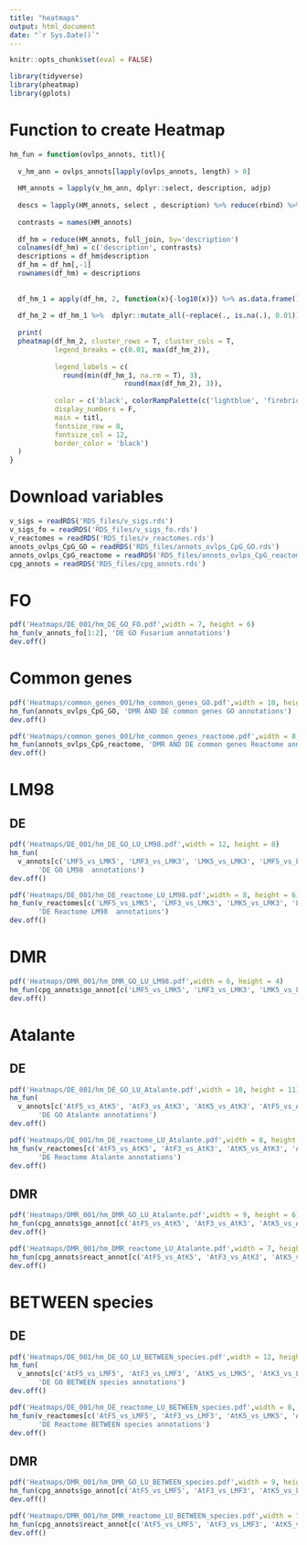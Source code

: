 ```yaml
---
title: "heatmaps"
output: html_document
date: "`r Sys.Date()`"
---
```


```r
knitr::opts_chunk$set(eval = FALSE)
```

```r
library(tidyverse)
library(pheatmap)
library(gplots)
```

# Function to create Heatmap

```r
hm_fun = function(ovlps_annots, titl){
  
  v_hm_ann = ovlps_annots[lapply(ovlps_annots, length) > 0]
  
  HM_annots = lapply(v_hm_ann, dplyr::select, description, adjp)
  
  descs = lapply(HM_annots, select , description) %>% reduce(rbind) %>%  unique()
  
  contrasts = names(HM_annots)
  
  df_hm = reduce(HM_annots, full_join, by='description') 
  colnames(df_hm) = c('description', contrasts) 
  descriptions = df_hm$description
  df_hm = df_hm[,-1]
  rownames(df_hm) = descriptions
  
  
  df_hm_1 = apply(df_hm, 2, function(x){-log10(x)}) %>% as.data.frame()
  
  df_hm_2 = df_hm_1 %>%  dplyr::mutate_all(~replace(., is.na(.), 0.01))
  
  print(
  pheatmap(df_hm_2, cluster_rows = T, cluster_cols = T, 
           legend_breaks = c(0.01, max(df_hm_2)),
           
           legend_labels = c(
             round(min(df_hm_1, na.rm = T), 3),
                            round(max(df_hm_2), 3)),
           
           color = c('black', colorRampPalette(c('lightblue', 'firebrick'))(1000)), 
           display_numbers = F, 
           main = titl,
           fontsize_row = 8,
           fontsize_col = 12,
           border_color = 'black')
  )
}
```

# Download variables

```r
v_sigs = readRDS('RDS_files/v_sigs.rds')
v_sigs_fo = readRDS('RDS_files/v_sigs_fo.rds')
v_reactomes = readRDS('RDS_files/v_reactomes.rds')
annots_ovlps_CpG_GO = readRDS('RDS_files/annots_ovlps_CpG_GO.rds')
annots_ovlps_CpG_reactome = readRDS('RDS_files/annots_ovlps_CpG_reactome.rds')
cpg_annots = readRDS('RDS_files/cpg_annots.rds')
```


# FO

```r
pdf('Heatmaps/DE_001/hm_DE_GO_FO.pdf',width = 7, height = 6)
hm_fun(v_annots_fo[1:2], 'DE GO Fusarium annotations')
dev.off()
```

# Common  genes


```r
pdf('Heatmaps/common_genes_001/hm_common_genes_GO.pdf',width = 10, height = 8)
hm_fun(annots_ovlps_CpG_GO, 'DMR AND DE common genes GO annotations')
dev.off()

pdf('Heatmaps/common_genes_001/hm_common_genes_reactome.pdf',width = 8, height = 6)
hm_fun(annots_ovlps_CpG_reactome, 'DMR AND DE common genes Reactome annotations')
dev.off()

```

# LM98

## DE

```r
pdf('Heatmaps/DE_001/hm_DE_GO_LU_LM98.pdf',width = 12, height = 8)
hm_fun(
  v_annots[c('LMF5_vs_LMK5', 'LMF3_vs_LMK3', 'LMK5_vs_LMK3', 'LMF5_vs_LMF3')],
       'DE GO LM98  annotations')
dev.off()

pdf('Heatmaps/DE_001/hm_DE_reactome_LU_LM98.pdf',width = 8, height = 6)
hm_fun(v_reactomes[c('LMF5_vs_LMK5', 'LMF3_vs_LMK3', 'LMK5_vs_LMK3', 'LMF5_vs_LMF3')], 
       'DE Reactome LM98  annotations')
dev.off()
```

# DMR

```r

pdf('Heatmaps/DMR_001/hm_DMR_GO_LU_LM98.pdf',width = 6, height = 4)
hm_fun(cpg_annots$go_annot[c('LMF5_vs_LMK5', 'LMF3_vs_LMK3', 'LMK5_vs_LMK3', 'LMF5_vs_LMF3')], 'DMR GO LM98  annotations')
dev.off()

```


# Atalante

## DE

```r
pdf('Heatmaps/DE_001/hm_DE_GO_LU_Atalante.pdf',width = 10, height = 11)
hm_fun(
  v_annots[c('AtF5_vs_AtK5', 'AtF3_vs_AtK3', 'AtK5_vs_AtK3', 'AtF5_vs_AtF3')],
       'DE GO Atalante annotations')
dev.off()

pdf('Heatmaps/DE_001/hm_DE_reactome_LU_Atalante.pdf',width = 8, height = 7)
hm_fun(v_reactomes[c('AtF5_vs_AtK5', 'AtF3_vs_AtK3', 'AtK5_vs_AtK3', 'AtF5_vs_AtF3')], 
       'DE Reactome Atalante annotations')
dev.off()
```
## DMR

```r

pdf('Heatmaps/DMR_001/hm_DMR_GO_LU_Atalante.pdf',width = 9, height = 6)
hm_fun(cpg_annots$go_annot[c('AtF5_vs_AtK5', 'AtF3_vs_AtK3', 'AtK5_vs_AtK3', 'AtF5_vs_AtF3')], 'DMR GO Atalante annotations')
dev.off()

pdf('Heatmaps/DMR_001/hm_DMR_reactome_LU_Atalante.pdf',width = 7, height = 5)
hm_fun(cpg_annots$react_annot[c('AtF5_vs_AtK5', 'AtF3_vs_AtK3', 'AtK5_vs_AtK3', 'AtF5_vs_AtF3')], 'DMR reactome Atalante annotations')
dev.off()

```


# BETWEEN species

## DE

```r
pdf('Heatmaps/DE_001/hm_DE_GO_LU_BETWEEN_species.pdf',width = 12, height = 10)
hm_fun(
  v_annots[c('AtF5_vs_LMF5', 'AtF3_vs_LMF3', 'AtK5_vs_LMK5', 'AtK3_vs_LMK3')],
       'DE GO BETWEEN species annotations')
dev.off()

pdf('Heatmaps/DE_001/hm_DE_reactome_LU_BETWEEN_species.pdf',width = 8, height = 8)
hm_fun(v_reactomes[c('AtF5_vs_LMF5', 'AtF3_vs_LMF3', 'AtK5_vs_LMK5', 'AtK3_vs_LMK3')], 
       'DE Reactome BETWEEN species annotations')
dev.off()
```

## DMR

```r
pdf('Heatmaps/DMR_001/hm_DMR_GO_LU_BETWEEN_species.pdf',width = 9, height = 6)
hm_fun(cpg_annots$go_annot[c('AtF5_vs_LMF5', 'AtF3_vs_LMF3', 'AtK5_vs_LMK5', 'AtK3_vs_LMK3')], 'DMR GO BETWEEN species annotations')
dev.off()

pdf('Heatmaps/DMR_001/hm_DMR_reactome_LU_BETWEEN_species.pdf',width = 7, height = 5)
hm_fun(cpg_annots$react_annot[c('AtF5_vs_LMF5', 'AtF3_vs_LMF3', 'AtK5_vs_LMK5', 'AtK3_vs_LMK3')], 'DMR reactome BETWEEN species annotations')
dev.off()

```



